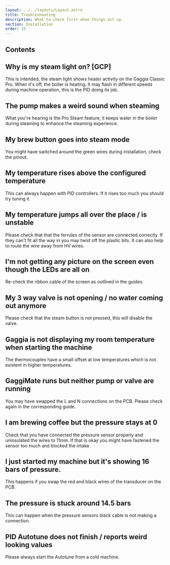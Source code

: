 ```yaml
---
layout: ../../layouts/Layout.astro
title: Troubleshooting
description: What to check first when things act up.
section: Installation
order: 15
---
```


## Contents

## Why is my steam light on? [GCP]

This is intended, the steam light shows heater activity on the Gaggia Classic Pro. When it's off, the boiler is heating.
It may flash in different speeds during machine operation, this is the PID doing its job.

## The pump makes a weird sound when steaming

What you're hearing is the Pro Steam feature, it keeps water in the boiler during steaming to enhance the steaming experience.

## My brew button goes into steam mode

You might have switched around the green wires during installation, check the pinout.

## My temperature rises above the configured temperature

This can always happen with PID controllers. If it rises too much you should try tuning it.

## My temperature jumps all over the place / is unstable

Please check that that the ferrules of the sensor are connected correctly. If they can't fit all the way in you may twist off the plastic bits.
It can also help to route the wire away from HV wires.

## I'm not getting any picture on the screen even though the LEDs are all on

Re-check the ribbon cable of the screen as outlined in the guides.

## My 3 way valve is not opening / no water coming out anymore

Please check that the steam button is not pressed, this will disable the valve.

## Gaggia is not displaying my room temperature when starting the machine

The thermocouples have a small offset at low temperatures which is not existent in higher temperatures.

## GaggiMate runs but neither pump or valve are running

You may have swapped the L and N connections on the PCB. Please check again in the corresponding guide.

## I am brewing coffee but the pressure stays at 0

Check that you have connected the pressure sensor properly and uninsulated the wires to 11mm. If that is okay you might have fastened the sensor too much and blocked the intake.

## I just started my machine but it's showing 16 bars of pressure.

This happens if you swap the red and black wires of the transducer on the PCB.

## The pressure is stuck around 14.5 bars

This can happen when the pressure sensors black cable is not making a connection.

## PID Autotune does not finish / reports weird looking values

Please always start the Autotune from a cold machine.
